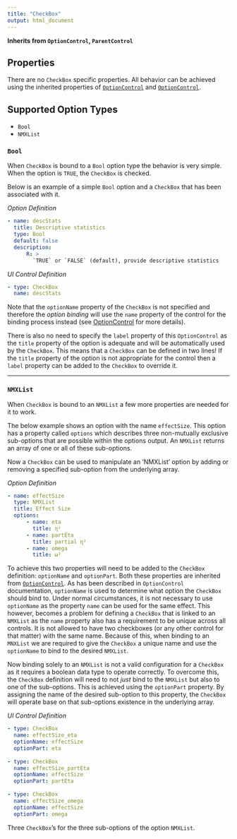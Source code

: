 ```yaml
---
title: "CheckBox"
output: html_document
---
```


**Inherits from `OptionControl`, `ParentControl`**

## Properties

There are no `CheckBox` specific properties. All behavior can be achieved using the inherited properties of [`OptionControl`](ui-optioncontrol.html) and [`OptionControl`](ui-optioncontrol.html).

## Supported Option Types ##

- `Bool`
- `NMXList`

### `Bool`

When `CheckBox` is bound to a `Bool` option type the behavior is very simple. When the option is `TRUE`, the `CheckBox` is checked.

Below is an example of a simple `Bool` option and a `CheckBox` that has been associated with it.

*Option Definition*
```YAML
- name: descStats
  title: Descriptive statistics
  type: Bool
  default: false
  description:
      R: >
        `TRUE` or `FALSE` (default), provide descriptive statistics
```

*UI Control Definition*
```YAML
- type: CheckBox
  name: descStats
```

Note that the `optionName` property of the `CheckBox` is not specified and therefore the *option binding* will use the `name` property of the control for the binding process instead (see [OptionControl](ui-optioncontrol.html) for more details).

There is also no need to specify the `label` property of this `OptionControl` as the `title` property of the option is adequate and will be automatically used by the `CheckBox`. This means that a `CheckBox` can be defined in two lines! If the `title` property of the option is not appropriate for the control then a `label` property can be added to the `CheckBox` to override it.

----------------

### `NMXList`

When `CheckBox` is bound to an `NMXList` a few more properties are needed for it to work.

The below example shows an option with the name `effectSize`. This option has a property called `options` which describes three non-mutually exclusive sub-options that are possible within the options output. An `NMXList` returns an array of one or all of these sub-options.

Now a `CheckBox` can be used to manipulate an 'NMXList' option by adding or removing a specified sub-option from the underlying array.

*Option Definition*
```YAML
- name: effectSize
  type: NMXList
  title: Effect Size
  options:
      - name: eta
        title: η²
      - name: partEta
        title: partial η²
      - name: omega
        title: ω²
```

To achieve this two properties will need to be added to the `CheckBox` definition: `optionName` and `optionPart`. Both these properties are inherited from [`OptionControl`](ui-optioncontrol.html). As has been described in `OptionControl` documentation, `optionName` is used to determine what option the `CheckBox` should bind to. Under normal circumstances, it is not necessary to use `optionName` as the property `name` can be used for the same effect. This however, becomes a problem for defining a `CheckBox` that is linked to an `NMXList` as the `name` property also has a requirement to be unique across all controls. It is not allowed to have two checkboxes (or any other control for that matter) with the same name. Because of this, when binding to an `MNXList` we are required to give the `CheckBox` a unique name and use the `optionName` to bind to the desired `NMXList`.

Now binding solely to an `NMXList` is not a valid configuration for a `CheckBox` as it requires a boolean data type to operate correctly. To overcome this, the `CheckBox` definition will need to not *just* bind to the `NMXList` but also to one of the sub-options. This is achieved using the `optionPart` property. By assigning the name of the desired sub-option to this property, the `CheckBox` will operate base on that sub-options existence in the underlying array.

*UI Control Definition*
```YAML
- type: CheckBox
  name: effectSize_eta
  optionName: effectSize
  optionPart: eta
  
- type: CheckBox
  name: effectSize_partEta
  optionName: effectSize
  optionPart: partEta
  
- type: CheckBox
  name: effectSize_omega
  optionName: effectSize
  optionPart: omega

```

Three `CheckBox`'s for the three sub-options of the option `NMXList`.